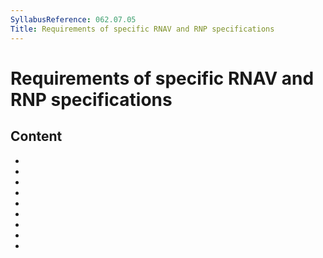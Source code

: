 ```yaml
---
SyllabusReference: 062.07.05
Title: Requirements of specific RNAV and RNP specifications
---
```


# Requirements of specific RNAV and RNP specifications

## Content

- <Link href="062.07.05.01" />
- <Link href="062.07.05.02" />
- <Link href="062.07.05.03" />
- <Link href="062.07.05.04" />
- <Link href="062.07.05.05" />
- <Link href="062.07.05.06" />
- <Link href="062.07.05.07" />
- <Link href="062.07.05.08" />
- <Link href="062.07.05.09" />
